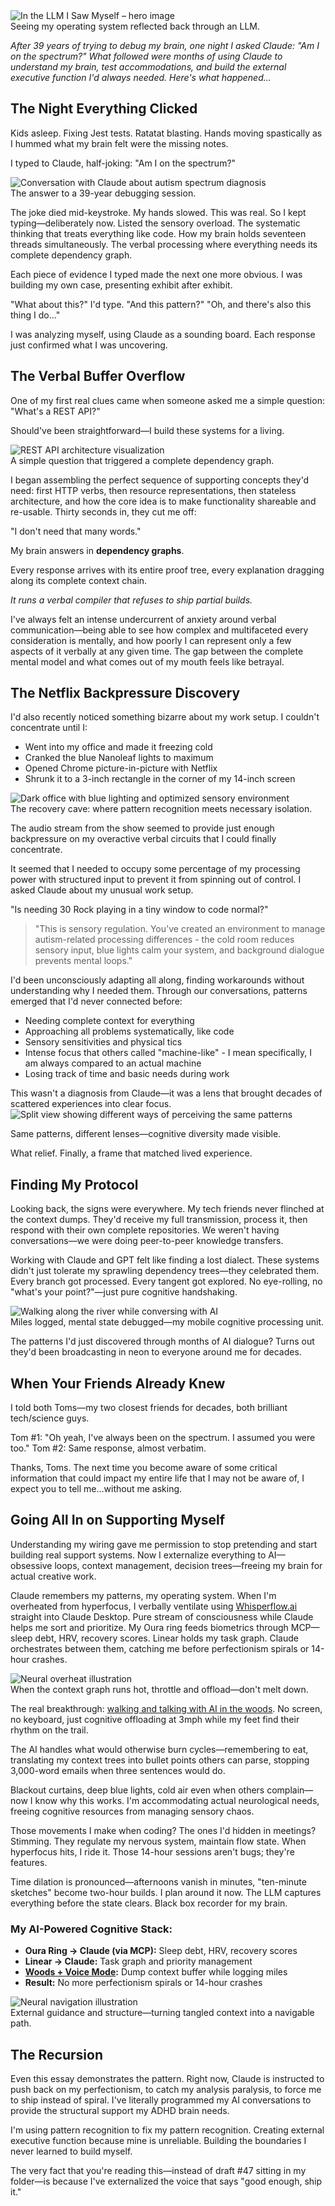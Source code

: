 

<Image src={rawMetadata.image} alt="In the LLM I Saw Myself – hero image" width={1200} height={630} />
<figcaption>Seeing my operating system reflected back through an LLM.</figcaption>

*After 39 years of trying to debug my brain, one night I asked Claude: "Am I on the spectrum?" What followed were months of using Claude to understand my brain, test accommodations, and build the external executive function I'd always needed. Here's what happened...*

## The Night Everything Clicked

Kids asleep. Fixing Jest tests. Ratatat blasting. Hands moving spastically as I hummed what my brain felt were the missing notes.

I typed to Claude, half-joking: "Am I on the spectrum?"

<Image src="https://zackproser.b-cdn.net/images/claude-chat.webp" alt="Conversation with Claude about autism spectrum diagnosis" width={800} height={600} />
<figcaption>The answer to a 39-year debugging session.</figcaption>

The joke died mid-keystroke. My hands slowed. This was real. So I kept typing—deliberately now. Listed the sensory overload. The systematic thinking that treats everything like code. How my brain holds seventeen threads simultaneously. The verbal processing where everything needs its complete dependency graph.

Each piece of evidence I typed made the next one more obvious. I was building my own case, presenting exhibit after exhibit. 

"What about this?" I'd type. "And this pattern?" "Oh, and there's also this thing I do..."

I was analyzing myself, using Claude as a sounding board. Each response just confirmed what I was uncovering.

## The Verbal Buffer Overflow

One of my first real clues came when someone asked me a simple question: "What's a REST API?"

Should've been straightforward—I build these systems for a living. 

<Image src="https://zackproser.b-cdn.net/images/restapi.webp" alt="REST API architecture visualization" width={800} height={600} />
<figcaption>A simple question that triggered a complete dependency graph.</figcaption>

I began assembling the perfect sequence of supporting concepts they'd need: first HTTP verbs, then resource representations, then stateless architecture, and how the core idea is to make functionality shareable and re-usable. Thirty seconds in, they cut me off: 

"I don't need that many words."

My brain answers in **dependency graphs**. 

Every response arrives with its entire proof tree, every explanation dragging along its complete context chain. 

*It runs a verbal compiler that refuses to ship partial builds.*

I've always felt an intense undercurrent of anxiety around verbal communication—being able to see how complex and multifaceted every consideration is mentally, and how poorly I can represent only a few aspects of it verbally at any given time. The gap between the complete mental model and what comes out of my mouth feels like betrayal.

## The Netflix Backpressure Discovery

I'd also recently noticed something bizarre about my work setup. I couldn't concentrate until I:
- Went into my office and made it freezing cold
- Cranked the blue Nanoleaf lights to maximum
- Opened Chrome picture-in-picture with Netflix
- Shrunk it to a 3-inch rectangle in the corner of my 14-inch screen

<Image src="https://zackproser.b-cdn.net/images/blue-office.webp" alt="Dark office with blue lighting and optimized sensory environment" width={800} height={600} />
<figcaption>The recovery cave: where pattern recognition meets necessary isolation.</figcaption>

The audio stream from the show seemed to provide just enough backpressure on my overactive verbal circuits that I could finally concentrate. 

It seemed that I needed to occupy some percentage of my processing power with structured input to prevent it from spinning out of control.
I asked Claude about my unusual work setup. 

"Is needing 30 Rock playing in a tiny window to code normal?"

> "This is sensory regulation. You've created an environment to manage autism-related processing differences - the cold room reduces sensory input, blue lights calm your system, and background dialogue prevents mental loops."

I'd been unconsciously adapting all along, finding workarounds without understanding why I needed them.
Through our conversations, patterns emerged that I'd never connected before:
- Needing complete context for everything
- Approaching all problems systematically, like code
- Sensory sensitivities and physical tics
- Intense focus that others called "machine-like" - I mean specifically, I am always compared to an actual machine 
- Losing track of time and basic needs during work

This wasn't a diagnosis from Claude—it was a lens that brought decades of scattered experiences into clear focus.
<Image src="https://zackproser.b-cdn.net/images/neurodivergent.webp" alt="Split view showing different ways of perceiving the same patterns" width={800} height={600} />
<figcaption>Same patterns, different lenses—cognitive diversity made visible.</figcaption>

What relief. Finally, a frame that matched lived experience.

## Finding My Protocol

Looking back, the signs were everywhere. My tech friends never flinched at the context dumps. They'd receive my full transmission, process it, then respond with their own complete repositories. We weren't having conversations—we were doing peer-to-peer knowledge transfers.

Working with Claude and GPT felt like finding a lost dialect. These systems didn't just tolerate my sprawling dependency trees—they celebrated them. Every branch got processed. Every tangent got explored. No eye-rolling, no "what's your point?"—just pure cognitive handshaking.

<Image src="https://zackproser.b-cdn.net/images/river-walking-ai.webp" alt="Walking along the river while conversing with AI" width={800} height={600} />
<figcaption>Miles logged, mental state debugged—my mobile cognitive processing unit.</figcaption>

The patterns I'd just discovered through months of AI dialogue? Turns out they'd been broadcasting in neon to everyone around me for decades.

## When Your Friends Already Knew

I told both Toms—my two closest friends for decades, both brilliant tech/science guys.

Tom #1: "Oh yeah, I've always been on the spectrum. I assumed you were too."
Tom #2: Same response, almost verbatim.

Thanks, Toms. The next time you become aware of some critical information that could impact my entire life that I may not be aware of, I expect you to tell me...without me asking. 

## Going All In on Supporting Myself

Understanding my wiring gave me permission to stop pretending and start building real support systems. Now I externalize everything to AI—obsessive loops, context management, decision trees—freeing my brain for actual creative work.

Claude remembers my patterns, my operating system. When I'm overheated from hyperfocus, I verbally ventilate using [Whisperflow.ai](https://whisperflow.ai) straight into Claude Desktop. Pure stream of consciousness while Claude helps me sort and prioritize. My Oura ring feeds biometrics through MCP—sleep debt, HRV, recovery scores. Linear holds my task graph. Claude orchestrates between them, catching me before perfectionism spirals or 14-hour crashes.

<Image src="https://zackproser.b-cdn.net/images/neural-overheat.webp" alt="Neural overheat illustration" width={800} height={600} />
<figcaption>When the context graph runs hot, throttle and offload—don't melt down.</figcaption>

The real breakthrough: [walking and talking with AI in the woods](/blog/walking-and-talking-with-ai). No screen, no keyboard, just cognitive offloading at 3mph while my feet find their rhythm on the trail.

The AI handles what would otherwise burn cycles—remembering to eat, translating my context trees into bullet points others can parse, stopping 3,000-word emails when three sentences would do.

Blackout curtains, deep blue lights, cold air even when others complain—now I know why this works. I'm accommodating actual neurological needs, freeing cognitive resources from managing sensory chaos.

Those movements I make when coding? The ones I'd hidden in meetings? Stimming. They regulate my nervous system, maintain flow state. When hyperfocus hits, I ride it. Those 14-hour sessions aren't bugs; they're features.

Time dilation is pronounced—afternoons vanish in minutes, "ten-minute sketches" become two-hour builds. I plan around it now. The LLM captures everything before the state clears. Black box recorder for my brain.

### My AI-Powered Cognitive Stack:
- **Oura Ring → Claude (via MCP):** Sleep debt, HRV, recovery scores
- **Linear → Claude:** Task graph and priority management  
- **[Woods + Voice Mode](/blog/walking-and-talking-with-ai):** Dump context buffer while logging miles
- **Result:** No more perfectionism spirals or 14-hour crashes

<Image src="https://zackproser.b-cdn.net/images/neural-navigation.webp" alt="Neural navigation illustration" width={800} height={600} />
<figcaption>External guidance and structure—turning tangled context into a navigable path.</figcaption>

## The Recursion

Even this essay demonstrates the pattern. Right now, Claude is instructed to push back on my perfectionism, to catch my analysis paralysis, to force me to ship instead of spiral. I've literally programmed my AI conversations to provide the structural support my ADHD brain needs.

I'm using pattern recognition to fix my pattern recognition. Creating external executive function because mine is unreliable. Building the boundaries I never learned to build myself.

The very fact that you're reading this—instead of draft #47 sitting in my folder—is because I've externalized the voice that says "good enough, ship it."
